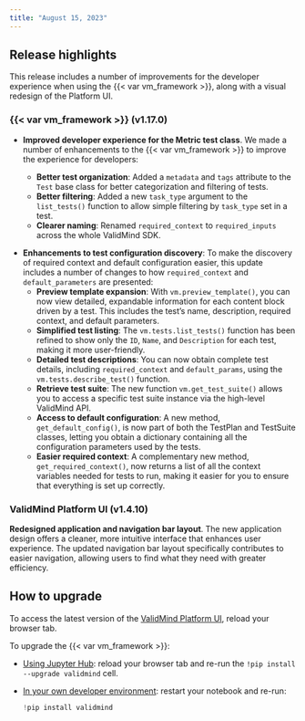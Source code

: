 ```yaml
---
title: "August 15, 2023"
---
```


## Release highlights

This release includes a number of improvements for the developer experience when using the {{< var vm_framework >}}, along with a visual redesign of the Platform UI.

### {{< var vm_framework >}} (v1.17.0)

<!--- NR commented out the AGPL-3 license update, as these repositories are still set to private
- **Updated LICENSE to AGPL-3**. We added the GNU Affero General Public License version 3 to some of our GitHub repositories. 
--->

<!---John6797/sc 1980/metric test class dx improvements by @johnwalz97 in [#220](https://github.com/validmind/validmind-python/pull/220)--->
- **Improved developer experience for the Metric test class**. We made a number of enhancements to the {{< var vm_framework >}} to improve the experience for developers:

   * **Better test organization**: Added a `metadata` and `tags` attribute to the `Test` base class for better categorization and filtering of tests.
   * **Better filtering**: Added a new `task_type` argument to the `list_tests()` function to allow simple filtering by `task_type` set in a test.
   * **Clearer naming**: Renamed `required_context` to `required_inputs` across the whole ValidMind SDK.

<!---feat: [sc-1862] User should have a way to discover required context and default config when running tests by @johnwalz97 in [#204](https://github.com/validmind/validmind-python/pull/204)--->
- **Enhancements to test configuration discovery**: To make the discovery of required context and default configuration easier, this update includes a number of changes to how `required_context` and `default_parameters` are presented:
   * **Preview template expansion**: With `vm.preview_template()`, you can now view detailed, expandable information for each content block driven by a test. This includes the test's name, description, required context, and default parameters.
   * **Simplified test listing**: The `vm.tests.list_tests()` function has been refined to show only the `ID`, `Name`, and `Description` for each test, making it more user-friendly.
   * **Detailed test descriptions**: You can now obtain complete test details, including `required_context` and `default_params`, using the `vm.tests.describe_test()` function.
   * **Retrieve test suite**: The new function `vm.get_test_suite()` allows you to access a specific test suite instance via the high-level ValidMind API.
   * **Access to default configuration**: A new method, `get_default_config()`, is now part of both the TestPlan and TestSuite classes, letting you obtain a dictionary containing all the configuration parameters used by the tests.
   * **Easier required context**: A complementary new method, `get_required_context()`, now returns a list of all the context variables needed for tests to run, making it easier for you to ensure that everything is set up correctly.

### ValidMind Platform UI (v1.4.10)

<!---Release 1.4.7 by @cachafla in [#444](https://github.com/validmind/frontend/pull/444)--->
**Redesigned application and navigation bar layout**. The new application design offers a cleaner, more intuitive interface that enhances user experience. The updated navigation bar layout specifically contributes to easier navigation, allowing users to find what they need with greater efficiency.

## How to upgrade

To access the latest version of the [ValidMind Platform UI](http://app.prod.validmind.ai/), reload your browser tab.

To upgrade the {{< var vm_framework >}}:

- [Using Jupyter Hub](../../guide/quickstart-try-developer-framework-with-jupyterhub.qmd): reload your browser tab and re-run the `!pip install --upgrade validmind` cell.

- [In your own developer environment](../../guide/install-and-initialize-developer-framework.qmd): restart your notebook and re-run:
    
    ```python
    !pip install validmind
    ```